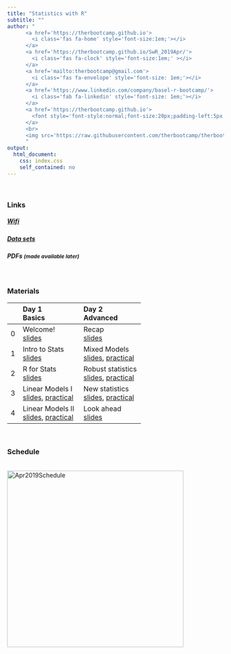 ```yaml
---
title: "Statistics with R"
subtitle: ""
author: "
      <a href='https://therbootcamp.github.io'>
        <i class='fas fa-home' style='font-size:1em;'></i>
      </a>
      <a href='https://therbootcamp.github.io/SwR_2019Apr/'>
        <i class='fas fa-clock' style='font-size:1em;' ></i>
      </a>
      <a href='mailto:therbootcamp@gmail.com'>
        <i class='fas fa-envelope' style='font-size: 1em;'></i>
      </a>
      <a href='https://www.linkedin.com/company/basel-r-bootcamp/'>
        <i class='fab fa-linkedin' style='font-size: 1em;'></i>
      </a>
      <a href='https://therbootcamp.github.io'>
        <font style='font-style:normal;font-size:20px;padding-left:5px'>Basel R Bootcamp</font>
      </a>
      <br>
      <img src='https://raw.githubusercontent.com/therbootcamp/therbootcamp.github.io/master/_sessions/_image/by-sa.png' style= 'height:16.7px;vertical-align:baseline'/><font style='font-style:normal;font-size:20px;padding-left:9.3px'>April 2019</font>
      "
output:
  html_document:
    css: index.css
    self_contained: no
---
```


<br>


### Links

##### [Wifi](https://raw.githubusercontent.com/therbootcamp/therbootcamp.github.io/master/_sessions/_image/wifi_instruct.png) 
##### [Data sets ](https://therbootcamp.github.io/SwR_2019Apr/1_Data/BaselRBootcamp.zip)
#####  PDFs <font style="font-size:12px">(made available later)</font>

<br>

### Materials
|  | Day 1<br>Basics| Day 2<br> Advanced| 
|:--|:-------------|:-------------|
|0| Welcome!<br>[slides](https://therbootcamp.github.io/SwR_2019Apr/_sessions/Welcome/Welcome.html) | Recap<br>[slides](https://therbootcamp.github.io/SwR_2019Apr/_sessions/Recap/Recap.html) |
|1| Intro to Stats<br>[slides](https://therbootcamp.github.io/SwR_2019Apr/_sessions/Intro2Stats/Intro2Stats.html#1)| Mixed Models<br>[slides](https://therbootcamp.github.io/SwR_2019Apr/_sessions/MixedModels/MixedModels.html), [practical](https://therbootcamp.github.io/SwR_2019Apr/_sessions/MixedModels/MixedModels_practical.html) |
|2| R for Stats<br>[slides](https://therbootcamp.github.io/SwR_2019Apr/_sessions/RforStats/RforStats.html)  | Robust statistics<br>[slides](https://therbootcamp.github.io/SwR_2019Apr/_sessions/RobustStats/RobustStats.html), [practical](https://therbootcamp.github.io/SwR_2019Apr/_sessions/RobustStats/RobustStats_practical.html) |
|3| Linear Models I<br>[slides](https://therbootcamp.github.io/SwR_2019Apr/_sessions/LinearModelsI/LinearModelsI.html), [practical](https://therbootcamp.github.io/SwR_2019Apr/_sessions/LinearModelsI/LinearModelsI_practical.html)| New statistics <br>[slides](https://therbootcamp.github.io/SwR_2019Apr/_sessions/NewStats/NewStats.html), [practical](https://therbootcamp.github.io/SwR_2019Apr/_sessions/NewStats/NewStats_practical.html)|
|4| Linear Models II<br>[slides](https://therbootcamp.github.io/SwR_2019Apr/_sessions/LinearModelsII/LinearModelsII.html), [practical](https://therbootcamp.github.io/SwR_2019Apr/_sessions/LinearModelsII/LinearModelsII_practical.html)  | Look ahead <br>[slides](https://therbootcamp.github.io/SwR_2019Apr/_sessions/NextSteps/NextSteps.html) |
<br>


<!---

|  | Day 1<br>Fundamentals| Day 2<br>Analysis| Day 3<br>Reporting| 
|:--|:-------------|:-------------|:-------------|
|0| Welcome!<br>[slides](_sessions/Welcome/Welcome.html) | Recap I<br>[slides](_sessions/Recap/Recap.html)| Recap II<br>[slides](_sessions/RecapII/RecapII.html)|
|1| Intro to R<br>[slides](_sessions/IntroToR/IntroToR.html), [source](_sessions/IntroToR/IntroToR_interactive.R) | Statistics I <br>[slides](_sessions/StatisticsI/StatisticsI.html), [practical](_sessions/StatisticsI/StatisticsI_practical.html) | Plotting II <br>[slides](_sessions/PlottingII/PlottingII.html), [practical](_sessions/PlottingII/PlottingII.html) |
|2|  Data <br>[slides](_sessions/Data/Data.html), [practical](_sessions/Data/Data_practical.html)| Statistics II<br>[slides](_sessions/StatisticsII/Statistics.html), [practical](_sessions/StatisticsII/Statistics_practical.html)| Reporting<br>[slides](_sessions/Reporting/Reporting.html), [practical](_sessions/Reporting/Reporting_practical.html)|
|3|   Wrangling<br>[slides](_sessions/Wrangling/Wrangling.html), [practical](_sessions/Wrangling/Wrangling_practical.html) | Plotting I<br>[slides](_sessions/PlottingI/Plotting.html), [practical](_sessions/PlottingI/Plotting_practical.html) |Case Studies<br>[Intro](_sessions/CaseStudies/CaseStudies.html)<br>[1: Clinical Trial](_sessions/CaseStudies/Clinical_Data_Case_Study.html)<br>[2: Finance ](_sessions/CaseStudies/Financial_Data_Case_Study.html)|
|4| |  | Next Steps<br> [slides](_sessions/NextSteps/NextSteps.html) |
<br>

--->


### Schedule


<p align="left"><br>
    <img border="0" alt="Apr2019Schedule" src="https://therbootcamp.github.io/SwR_2019Apr/_sessions/Welcome/image/schedule.png" style="width:410px">
</p>
